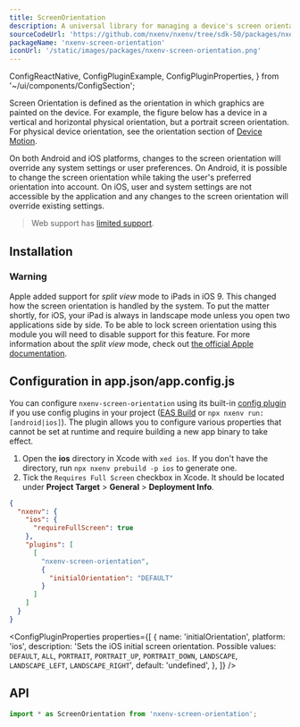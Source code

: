 ```yaml
---
title: ScreenOrientation
description: A universal library for managing a device's screen orientation.
sourceCodeUrl: 'https://github.com/nxenv/nxenv/tree/sdk-50/packages/nxenv-screen-orientation'
packageName: 'nxenv-screen-orientation'
iconUrl: '/static/images/packages/nxenv-screen-orientation.png'
---
```


  ConfigReactNative,
  ConfigPluginExample,
  ConfigPluginProperties,
} from '~/ui/components/ConfigSection';

Screen Orientation is defined as the orientation in which graphics are painted on the device. For example, the figure below has a device in a vertical and horizontal physical orientation, but a portrait screen orientation. For physical device orientation, see the orientation section of [Device Motion](devicemotion.mdx).

<ContentSpotlight
  alt="Portrait orientation in different physical orientations."
  src="/static/images/screen-orientation-portrait.jpg"
/>

On both Android and iOS platforms, changes to the screen orientation will override any system settings or user preferences. On Android, it is possible to change the screen orientation while taking the user's preferred orientation into account. On iOS, user and system settings are not accessible by the application and any changes to the screen orientation will override existing settings.

> Web support has [limited support](https://caniuse.com/#feat=deviceorientation).

<PlatformsSection android emulator ios simulator web />

## Installation

<APIInstallSection />

### Warning

Apple added support for _split view_ mode to iPads in iOS 9. This changed how the screen orientation is handled by the system. To put the matter shortly, for iOS, your iPad is always in landscape mode unless you open two applications side by side. To be able to lock screen orientation using this module you will need to disable support for this feature. For more information about the _split view_ mode, check out [the official Apple documentation](https://support.apple.com/en-us/HT207582).

## Configuration in app.json/app.config.js

You can configure `nxenv-screen-orientation` using its built-in [config plugin](/config-plugins/introduction/) if you use config plugins in your project ([EAS Build](/build/introduction) or `npx nxenv run:[android|ios]`). The plugin allows you to configure various properties that cannot be set at runtime and require building a new app binary to take effect.

<ConfigReactNative>

1. Open the **ios** directory in Xcode with `xed ios`. If you don't have the directory, run `npx nxenv prebuild -p ios` to generate one.
2. Tick the `Requires Full Screen` checkbox in Xcode. It should be located under **Project Target** > **General** > **Deployment Info**.

</ConfigReactNative>

<ConfigPluginExample>

```json app.json
{
  "nxenv": {
    "ios": {
      "requireFullScreen": true
    },
    "plugins": [
      [
        "nxenv-screen-orientation",
        {
          "initialOrientation": "DEFAULT"
        }
      ]
    ]
  }
}
```

</ConfigPluginExample>

<ConfigPluginProperties
  properties={[
    {
      name: 'initialOrientation',
      platform: 'ios',
      description:
        'Sets the iOS initial screen orientation. Possible values: `DEFAULT`, `ALL`, `PORTRAIT`, `PORTRAIT_UP`, `PORTRAIT_DOWN`, `LANDSCAPE`, `LANDSCAPE_LEFT`, `LANDSCAPE_RIGHT`',
      default: 'undefined',
    },
  ]}
/>

## API

```js
import * as ScreenOrientation from 'nxenv-screen-orientation';
```

<APISection packageName="nxenv-screen-orientation" apiName="ScreenOrientation" />
